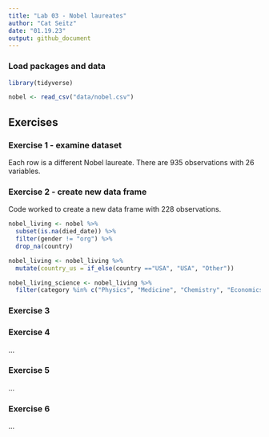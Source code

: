 ```yaml
---
title: "Lab 03 - Nobel laureates"
author: "Cat Seitz"
date: "01.19.23"
output: github_document
---
```


### Load packages and data

```r
library(tidyverse) 
```

```r
nobel <- read_csv("data/nobel.csv")
```

## Exercises

### Exercise 1 - examine dataset

Each row is a different Nobel laureate. There are 935 observations with 26 variables. 

### Exercise 2 - create new data frame

Code worked to create a new data frame with 228 observations. 

``` r

nobel_living <- nobel %>% 
  subset(is.na(died_date)) %>%
  filter(gender != "org") %>%
  drop_na(country)

```

```r

nobel_living <- nobel_living %>%
  mutate(country_us = if_else(country =="USA", "USA", "Other"))

nobel_living_science <- nobel_living %>%
  filter(category %in% c("Physics", "Medicine", "Chemistry", "Economics"))
```


### Exercise 3



### Exercise 4

...

### Exercise 5

...

### Exercise 6

...

